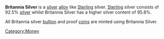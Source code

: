 '''Britannia Silver''' is a [[silver]] [[alloy]] like [[Sterling]] silver. [[Sterling]] silver consists of 92.5% [[silver]] whilst Britannia Silver has a higher silver content of 95.8%.

All Britannia silver [[bullion]] and proof [[coin]]s are minted using Britannia Silver.
 

{{Money-stub}}

[[Category:Money]]